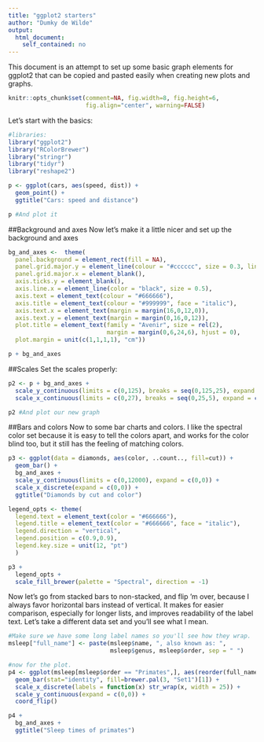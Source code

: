 ```yaml
---
title: "ggplot2 starters"
author: "Dumky de Wilde"
output: 
  html_document: 
    self_contained: no
---
```


This document is an attempt to set up some basic graph elements for ggplot2 that can be copied and pasted easily when creating new plots and graphs.

```r
knitr::opts_chunk$set(comment=NA, fig.width=8, fig.height=6, 
                      fig.align="center", warning=FALSE)
```

Let's start with the basics:

```r
#libraries:
library("ggplot2")
library("RColorBrewer")
library("stringr")
library("tidyr")
library("reshape2")

p <- ggplot(cars, aes(speed, dist)) +
  geom_point() +
  ggtitle("Cars: speed and distance")

p #And plot it
```

##Background and axes
Now let's make it a little nicer and set up the background and axes

```r

bg_and_axes <-  theme(
  panel.background = element_rect(fill = NA),
  panel.grid.major.y = element_line(colour = "#cccccc", size = 0.3, linetype = "dotted"),
  panel.grid.major.x = element_blank(),
  axis.ticks.y = element_blank(),
  axis.line.x = element_line(color = "black", size = 0.5),
  axis.text = element_text(colour = "#666666"),
  axis.title = element_text(colour = "#999999", face = "italic"),
  axis.text.x = element_text(margin = margin(16,0,12,0)),
  axis.text.y = element_text(margin = margin(0,16,0,12)),
  plot.title = element_text(family = "Avenir", size = rel(2), 
                            margin = margin(0,6,24,6), hjust = 0),
  plot.margin = unit(c(1,1,1,1), "cm"))

p + bg_and_axes
```

##Scales
Set the scales properly:

```r
p2 <- p + bg_and_axes + 
  scale_y_continuous(limits = c(0,125), breaks = seq(0,125,25), expand = c(0,0)) +
  scale_x_continuous(limits = c(0,27), breaks = seq(0,25,5), expand = c(0,0))

p2 #And plot our new graph
```

##Bars and colors
Now to some bar charts and colors. I like the spectral color set because it is easy to tell the colors apart, and works for the color blind too, but it still has the feeling of matching colors.

```r
p3 <- ggplot(data = diamonds, aes(color, ..count.., fill=cut)) +
  geom_bar() +
  bg_and_axes +
  scale_y_continuous(limits = c(0,12000), expand = c(0,0)) +
  scale_x_discrete(expand = c(0,0)) +
  ggtitle("Diamonds by cut and color")

legend_opts <- theme(
  legend.text = element_text(color = "#666666"),
  legend.title = element_text(color = "#666666", face = "italic"),
  legend.direction = "vertical",
  legend.position = c(0.9,0.9),
  legend.key.size = unit(12, "pt")
  )

p3 +
  legend_opts +
  scale_fill_brewer(palette = "Spectral", direction = -1)
```

Now let's go from stacked bars to non-stacked, and flip 'm over, because I always favor horizontal bars instead of vertical. It makes for easier comparison, especially for longer lists, and improves readability of the label text. Let's take a different data set and you'll see what I mean.

```r
#Make sure we have some long label names so you'll see how they wrap.
msleep["full_name"] <- paste(msleep$name, ", also known as: ", 
                             msleep$genus, msleep$order, sep = " ")

#now for the plot.
p4 <- ggplot(msleep[msleep$order == "Primates",], aes(reorder(full_name, sleep_total), sleep_total)) +
  geom_bar(stat="identity", fill=brewer.pal(3, "Set1")[1]) +
  scale_x_discrete(labels = function(x) str_wrap(x, width = 25)) +
  scale_y_continuous(expand = c(0,0)) +
  coord_flip()

p4 +
  bg_and_axes +
  ggtitle("Sleep times of primates")
```


